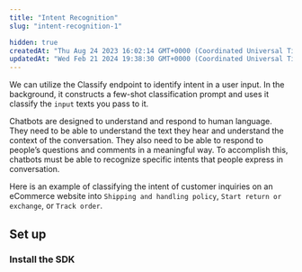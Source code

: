 ```yaml
---
title: "Intent Recognition"
slug: "intent-recognition-1"

hidden: true
createdAt: "Thu Aug 24 2023 16:02:14 GMT+0000 (Coordinated Universal Time)"
updatedAt: "Wed Feb 21 2024 19:38:30 GMT+0000 (Coordinated Universal Time)"
---
```

We can utilize the Classify endpoint to identify intent in a user input. In the background, it constructs a few-shot classification prompt and uses it classify the `input` texts you pass to it.

Chatbots are designed to understand and respond to human language. They need to be able to understand the text they hear and understand the context of the conversation. They also need to be able to respond to people’s questions and comments in a meaningful way. To accomplish this, chatbots must be able to recognize specific intents that people express in conversation.

Here is an example of classifying the intent of customer inquiries on an eCommerce website into `Shipping and handling policy`, `Start return or exchange`, or `Track order`.

## Set up

### Install the SDK
